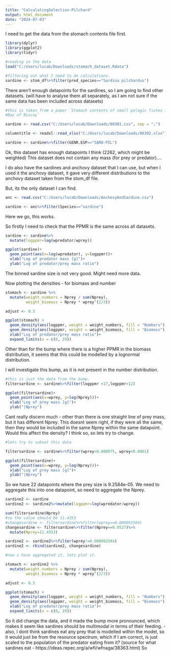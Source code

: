 ```yaml
---
title: "CalculatingSelection-Pilchard"
output: html_document
date: "2024-07-03"
---
```


I need to get the data from the stomach contents file first.

```r

library(dplyr)
library(ggplot2)
library(tidyr)

#reading in the data
load("C:/Users/lucab/Downloads/stomach_dataset.Rdata") 

#filtering out what I need to do calculations.
sardine <- stom_df%>%filter(pred_species=="Sardina pilchardus")

```

There aren't enough datapoints for the sardines, so I am going to find other
datasets. (will have to analyse them all separately, as I am not sure 
if the same data has been included across datasets)

```r
#this is taken from a paper `Stomach contents of small pelagic fishes in the 
#Bay of Biscay`

sardine <- read.csv("C:/Users/lucab/Downloads/80301.csv", sep = ";")

columntitle <- readxl::read_xlsx("C:/Users/lucab/Downloads/80302.xlsx")

sardine <- sardine%>%filter(GENR.ESP=="SARD-PIL")

```

Ok, this dataset has enough datapoints I think (2262, which might be weighted)
This dataset does not contain any mass (for prey or predator)....

I do also have the sardines and anchovy dataset that I can use, but when 
I used it the anchovy dataset, it gave very different distributions to the
anchovy dataset taken from the stom_df file.

But, its the only dataset I can find.


```r


anc <- read.csv("C:/Users/lucab/Downloads/AnchovyAndSardine.csv")

sardine <- anc%>%filter(Species=="sardine")


```
Here we go, this works.

So firstly I need to check that the PPMR is the same across all datasets.


```r

sardine <- sardine%>%
  mutate(logppmr=log(wpredator/wprey))

ggplot(sardine)+
  geom_point(aes(x=log(wpredator), y=logppmr))+
  xlab("Log of predator mass [g]")+
  ylab("Log of predator/prey mass ratio")


```

The binned sardine size is not very good. Might need more data.

Now plotting the densities - for biomass and number

```r

stomach <- sardine %>% 
  mutate(weight_numbers = Nprey / sum(Nprey), 
         weight_biomass = Nprey * wprey^(2/3)) 

adjust <- 0.5

ggplot(stomach) +
  geom_density(aes(logppmr, weight = weight_numbers, fill = "Numbers"), adjust = adjust) + 
  geom_density(aes(logppmr, weight = weight_biomass, fill = "Biomass"), adjust = adjust) + 
  xlab("Log of predator/prey mass ratio")+  
  expand_limits(x = c(0, 29)) 

```

Other than for the bump where there is a higher PPMR in the biomass distribution,
it seems that this could be modelled by a lognormal distribution.

I will investigate this bump, as it is not present in the number distribution.

```r
#this is just the data from the bump.
filtersardine <- sardine%>%filter(logppmr <17,logppmr>12)

ggplot(filtersardine)+
  geom_point(aes(x=wprey, y=log(Nprey)))+
  xlab("Log of prey mass [g]")+
  ylab("|Nprey")


```
Cant really discern much - other than there is one straight line of prey mass,
but it has different Nprey. This doesnt seem right, if they were all the same,
then they would be included in the same Nprey within the same datapoint. 
Would this affect the density? I think so, so lets try to change.

```r
#lets try to subset this data

filtersardine <- sardine%>%filter(wprey>0.000075, wprey<0.0001)

ggplot(filtersardine)+
  geom_point(aes(x=wprey, y=log(Nprey)))+
  xlab("Log of prey mass [g]")+
  ylab("|Nprey")

```

So we have 22 datapoints where the prey size is 9.2584e-05. We need to aggregate
this into one datapoint, so need to aggregate the Nprey.

```r

sardine2 <- sardine
sardine2 <- sardine2%>%mutate(logppmr=log(wpredator/wprey))

sum(filtersardine$Nprey)
#so the value should be 11.4353
#changesardine <- filtersardine%>%filter(wprey==0.000092584)
changesardine <- filtersardine%>%filter(Nprey==0.0527)%>%
  mutate(Nprey=11.4353)

sardine2 <- sardine2%>%filter(wprey!=0.000092584)
sardine2 <- rbind(sardine2, changesardine)

#now i have aggregated it, lets plot it. 

stomach <- sardine2 %>% 
  mutate(weight_numbers = Nprey / sum(Nprey), 
         weight_biomass = Nprey * wprey^(2/3)) 

adjust <- 0.5

ggplot(stomach) +
  geom_density(aes(logppmr, weight = weight_numbers, fill = "Numbers"), adjust = adjust) + 
  geom_density(aes(logppmr, weight = weight_biomass, fill = "Biomass"), adjust = adjust) + 
  xlab("Log of predator/prey mass ratio")+  
  expand_limits(x = c(0, 29)) 

```

So it did change the data, and it made the bump more pronounced, which
makes it seem like sardines should be multimodal in terms of their feeding.
- also, I dont think sardines eat any prey that is modelled within the model,
so it would just be from the resource spectrum, which if I am correct, is just 
scaled to the population of the predator eating from it? (source for what
sardines eat - https://ideas.repec.org/a/wfi/wfnaga/38363.html) So 